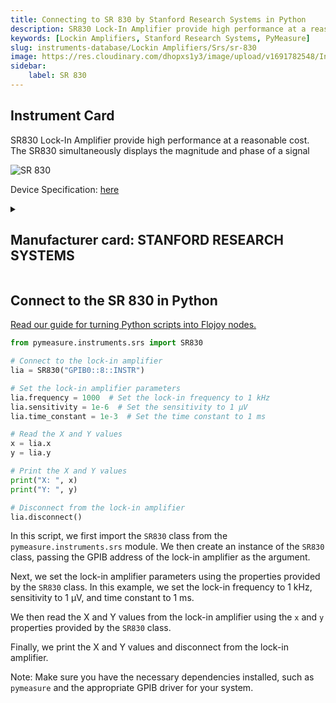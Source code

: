 ```yaml
---
title: Connecting to SR 830 by Stanford Research Systems in Python
description: SR830 Lock-In Amplifier provide high performance at a reasonable cost. The SR830 simultaneously displays the magnitude and phase of a signal
keywords: [Lockin Amplifiers, Stanford Research Systems, PyMeasure] 
slug: instruments-database/Lockin Amplifiers/Srs/sr-830 
image: https://res.cloudinary.com/dhopxs1y3/image/upload/v1691782548/Instruments/Lockin%20Amplifiers/SR-830/SR-830.jpg
sidebar:
    label: SR 830 
---
```



## Instrument Card

SR830 Lock-In Amplifier provide high performance at a reasonable cost. The SR830 simultaneously displays the magnitude and phase of a signal

![SR 830](https://res.cloudinary.com/dhopxs1y3/image/upload/v1691782548/Instruments/Lockin%20Amplifiers/SR-830/SR-830.jpg)

Device Specification: [here](https://www.thinksrs.com/downloads/pdfs/catalog/SR810830c.pdf)

<details style={{ marginTop: "15px"}}>
<summary><h2 style={{display:'inline'}}>Manufacturer card: STANFORD RESEARCH SYSTEMS</h2></summary>

![STANFORD RESEARCH SYSTEMS](https://res.cloudinary.com/dhopxs1y3/image/upload/v1692806206/Instruments/Vendor%20Logos/Stanford_Research.png)

Stanford Research Systems is a maker of general test and measurement instruments. The company was founded in 1980, is privately held, and is not affiliated with Stanford University. Stanford Research Systems manufactures all of their products at their Sunnyvale, California facility.

- Headquarters: Sunnyvale, California
- Yearly Revenue (millions, USD): 24.9
- Vendor Website: [here](https://www.thinksrs.com/index.html)

</details>


<FeaturedInstrumentVideo category="LOCKIN_AMPLIFIERS" />

## Connect to the SR 830 in Python

[Read our guide for turning Python scripts into Flojoy nodes.](https://docs.flojoy.ai/contribution/blocks/custom-flojoy-block/)



<Tabs>
<TabItem value="Flojoy" label="Flojoy" className="flojoy-instrument-tabs">

<SectionsCard category="LOCKIN_AMPLIFIERS" manufacturer="Stanford Research Systems"></SectionsCard>

</TabItem>
<TabItem value="PyMeasure" label="PyMeasure">


```python
from pymeasure.instruments.srs import SR830

# Connect to the lock-in amplifier
lia = SR830("GPIB0::8::INSTR")

# Set the lock-in amplifier parameters
lia.frequency = 1000  # Set the lock-in frequency to 1 kHz
lia.sensitivity = 1e-6  # Set the sensitivity to 1 µV
lia.time_constant = 1e-3  # Set the time constant to 1 ms

# Read the X and Y values
x = lia.x
y = lia.y

# Print the X and Y values
print("X: ", x)
print("Y: ", y)

# Disconnect from the lock-in amplifier
lia.disconnect()
```

In this script, we first import the `SR830` class from the `pymeasure.instruments.srs` module. We then create an instance of the `SR830` class, passing the GPIB address of the lock-in amplifier as the argument.

Next, we set the lock-in amplifier parameters using the properties provided by the `SR830` class. In this example, we set the lock-in frequency to 1 kHz, sensitivity to 1 µV, and time constant to 1 ms.

We then read the X and Y values from the lock-in amplifier using the `x` and `y` properties provided by the `SR830` class.

Finally, we print the X and Y values and disconnect from the lock-in amplifier.

Note: Make sure you have the necessary dependencies installed, such as `pymeasure` and the appropriate GPIB driver for your system.

</TabItem>
</Tabs>